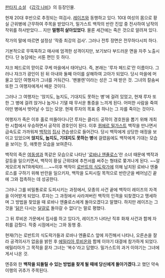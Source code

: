 [[판타지 소설]] 《[[갑각 나비]]》의 등장인물.

현재 20대 후반으로 추정되는 여검사. [[레이즈]]와 동행하고 있다. 10대 여성의 몸으로 황실 근위병에 근무하여 주목을 받았다가, 밀가스트 백작의 반란 진압 중 전사하여 남작의 작위를 하사받았다... 지만 '''멀쩡히 살아있었다'''. 물론 세간에는 죽은 것으로 알려져 있다.

작가의 말에 따르면 설정상 '작중 최강의 검사'. 그러나 전투 장면은 전무하다시피 하다.

기본적으로 무뚝뚝하고 매사에 엄격한 성격이지만, 보기보다 부드러운 면을 자주 노출시킨다. 단 농담에는 서툰 편인 듯 하다.

쟈크 페드로의 맏이로 쿠케 마을에서 태어났다. 즉, 본래는 '루자 페드로'란 이름이다. 그러나 쟈크가 광인이 된 뒤 아내와 둘째 아이를 살해하여 고아가 되었다. 당시 마을에 머물고 있던 여행자가 그녀를 거둬간다. '펜블렌'이라는 성은 그 때 받은 것. 그녀의 칼솜씨 또한 그 여행자에게서 배운 것이다.

그러나 그 여행자는 '앉지도, 눕지도, 기대지도 못하는 병'에 걸려 있었고, 현재 루자 또한 그 병에 걸려 앉거나 눕거나 기댈 때 무서운 통증을 느끼게 된다. 어떠한 사람을 죽여야만 병에서 벗어날 수 있는 모양. 현재 루자의 목표 중 하나는 그 자를 죽이는 것이다.

여행자가 죽은 이후 홀로 떠돌아다니던 루자는 클리드 공작이 경호원을 뽑기 위해 개최한 시합에서 우승하면서 공작의 경호인이 된다. 이후 [[퀴에르 밀가스트]] 백작을 만나면서 급속도로 가까워져 [[백작]]의 [[집사]] 견습생으로 들어간다. 당시 백작에게 상당한 애정을 보이고 있었으며 '''앉지도, 눕지도, 기대지도 못하는 병'''에 걸렸음에도 백작에게 기대는 모습을 보이는 듯, 애틋한 모습을 보여준다.

백작의 죽은 [[여동생]]과 똑같은 모습으로 나타난 '[[로바나 엔쥴로스]]'란 소녀 때문에 백작과 갈등을 일으키면서, 백작이 황실 근위대에 추천서를 써주는 형태로 쫒겨나게 된다. ~~알게모르게 NTR캐릭터.....~~이후 백작이 [[로반트의 식도락가]]에 의해 납치된 로바나 엔쥴로스를 구하기 위해 반란을 일으키자, 백작을 도피시킬 목적으로 반란군을 베어넘긴 끝에 그와 접촉하는 데 성공한다.

그러나 그를 비밀통로로 도피시키는 과정에서, 모종의 사건 끝에 백작이 레이즈의 자격을 이어받게 되었다. 루자는 그 과정에서 사라져버린 백작의 인격을 되찾겠다고 맹세하며 그 방법을 찾았을 때 로바나 엔쥴로스에게 돌아오겠다고 말했다. 하지만 레이즈는 그것을 '[[닭]]은 다시는 [[달걀]]로 돌아갈 수 없다'는 말로 평했다.

그 뒤 루비온 가문에서 집사를 하고 있다가, 레이즈가 나타난 직후 화재 사건과 함께 자취를 감췄다. 작중 시점에서는 그와 동행 중.

현재(?)는 로반트의 식도락가들과 로바나 엔쥴로스 앞에 자진해서 나타나, 오른손을 잘라 공격의사가 없음을 밝힌 후 [[에밀리아 루비온]]와 함께 이야기 대결에 참가하게 되었다. 에밀리아가 그 목적을 묻자 그녀는 '복수'라고 답했다. 밀가스트의 과거 이야기는 그녀에게서 나온 것.

엔쥬와 한 '''백작을 되돌릴 수 있는 방법을 찾게 될 때에 당신에게 돌아가겠다.'''고 했던 약속 이행의 귀추가 주목된다.

